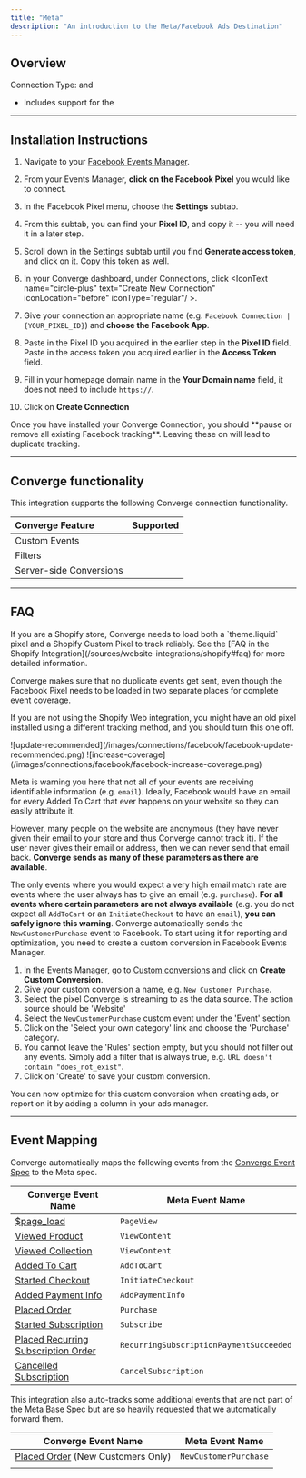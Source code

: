 ```yaml
---
title: "Meta"
description: "An introduction to the Meta/Facebook Ads Destination"
---
```



## Overview
Connection Type: <IconText text="Client-side" name="browser" iconType="duotone" iconLocation="after"/>  and <IconText text="Server-side" name="server" iconType="duotone" iconLocation="after"/>
- Includes support for the <OutboundLink linkText="Facebook Conversions API" linkTarget="https://www.facebook.com/business/help/2041148702652965"/> 

--- 

## Installation Instructions

<AccordionGroup >
<Accordion icon="list" title="Installation Instructions">

1. Navigate to your [Facebook Events Manager](https://business.facebook.com/events_manager2).

2. From your Events Manager, **click on the Facebook Pixel** you would like to connect.

3. In the Facebook Pixel menu, choose the **Settings** subtab.

4. From this subtab, you can find your **Pixel ID**, and copy it -- you will need it in a later step.

5. Scroll down in the Settings subtab until you find **Generate access token**, and click on it. Copy this token as well.

6. In your Converge dashboard, under Connections, click <IconText name="circle-plus" text="Create New Connection" iconLocation="before" iconType="regular"/ >.

7. Give your connection an appropriate name (e.g. `Facebook Connection | {YOUR_PIXEL_ID}`) and **choose the Facebook App**.

8. Paste in the Pixel ID you acquired in the earlier step in the **Pixel ID** field. Paste in the access token you acquired earlier in the **Access Token** field.

9. Fill in your homepage domain name in the **Your Domain name** field, it does not need to include `https://`.

10. Click on **Create Connection**
</Accordion>
<Warning> Once you have installed your Converge Connection, you should **pause or remove all existing Facebook tracking**. Leaving these on will lead to duplicate tracking.  </Warning>
</AccordionGroup> 

---

## Converge functionality

This integration supports the following Converge connection functionality.

| Converge Feature        |       Supported       |
| :---------------------- | :-------------------: |
| Custom Events           | <Icon name="check" /> |
| Filters                 | <Icon name="check" /> |
| Server-side Conversions | <Icon name="check" /> |

--- 

## FAQ

<AccordionGroup>
<Accordion title="Why do I see a Duplicate Pixel ID warning in my console?">
  If you are a Shopify store, Converge needs to load both a `theme.liquid` pixel and a Shopify Custom Pixel to track reliably. 
  See the [FAQ in the Shopify Integration](/sources/website-integrations/shopify#faq) for more detailed information.

  Converge makes sure that no duplicate events get sent, even though the Facebook Pixel needs to be loaded in two separate places for complete event coverage. 

  <Note> If you are not using the Shopify Web integration, you might have an old pixel installed using a different tracking method, and you should turn this one off.</Note>
</Accordion>

<Accordion title='Why do I see "increase coverage" or "update recommended"-warnings in my Events Manager?'>

<Frame>
![update-recommended](/images/connections/facebook/facebook-update-recommended.png)
![increase-coverage](/images/connections/facebook/facebook-increase-coverage.png)
</Frame>

Meta is warning you here that not all of your events are receiving identifiable information (e.g. `email`).
Ideally, Facebook would have an email for every Added To Cart that ever happens on your website so they can easily attribute it.

​However, many people on the website are anonymous (they have never given their email to your store and thus Converge cannot track it). If the user never gives their email or address, then we can never send that email back.
**​Converge sends as many of these parameters as there are available**.

The only events where you would expect a very high email match rate are events where the user always has to give an email (e.g. `purchase`). 
**For all events where certain parameters are not always available** (e.g. you do not expect all `AddToCart` or an `InitiateCheckout` to have an `email`), **you can safely ignore this warning**.
</Accordion>
<Accordion title="How do I use the NewCustomerPurchase event?">
  Converge automatically sends the `NewCustomerPurchase` event to Facebook. To start using it for reporting and optimization, you need to create a custom conversion in Facebook Events Manager.

  1. In the Events Manager, go to [Custom conversions](https://www.facebook.com/events_manager2/custom_conversions) and click on **Create Custom Conversion**.
  2. Give your custom conversion a name, e.g. `New Customer Purchase`.
  3. Select the pixel Converge is streaming to as the data source. The action source should be 'Website'
  4. Select the `NewCustomerPurchase` custom event under the 'Event' section.
  5. Click on the 'Select your own category' link and choose the 'Purchase' category.
  6. You cannot leave the 'Rules' section empty, but you should not filter out any events. Simply add a filter that is always true, e.g. `URL doesn't contain "does_not_exist"`.
  7. Click on 'Create' to save your custom conversion.

  You can now optimize for this custom conversion when creating ads, or report on it by adding a column in your ads manager. 
</Accordion>
</AccordionGroup>

---

## Event Mapping

Converge automatically maps the following events from the [Converge Event Spec](/sources/converge-spec) to the Meta spec.

| Converge Event Name                                                                               | Meta Event Name                         |
| ------------------------------------------------------------------------------------------------- | --------------------------------------- |
| [$page_load](/sources/converge-spec#page-load)                                                    | `PageView`                              |
| [Viewed Product](/sources/converge-spec#viewed-product)                                           | `ViewContent`                           |
| [Viewed Collection](/sources/converge-spec#viewed-collection)                                     | `ViewContent`                           |
| [Added To Cart](/sources/converge-spec#added-to-cart)                                             | `AddToCart`                             |
| [Started Checkout](/sources/converge-spec#started-checkout)                                       | `InitiateCheckout`                      |
| [Added Payment Info](/sources/converge-spec#added-payment-info)                                   | `AddPaymentInfo`                        |
| [Placed Order](/sources/converge-spec#placed-order)                                               | `Purchase`                              |
| [Started Subscription](/sources/converge-spec#started-subscription)                               | `Subscribe`                             |
| [Placed Recurring Subscription Order](/sources/converge-spec#placed-recurring-subscription-order) | `RecurringSubscriptionPaymentSucceeded` |
| [Cancelled Subscription](/sources/converge-spec#cancelled-subscription)                           | `CancelSubscription`                    |

This integration also auto-tracks some additional events that are not part of the Meta Base Spec but are so heavily requested that we automatically forward them.

| Converge Event Name                                                       | Meta Event Name       |
| ------------------------------------------------------------------------- | --------------------- |
| [Placed Order](/sources/converge-spec#placed-order)  (New Customers Only) | `NewCustomerPurchase` |
|                                                                           |                       |

